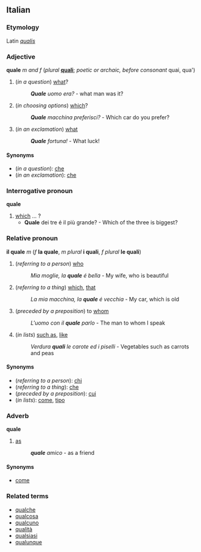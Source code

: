 ==Italian==
===Etymology===
Latin ''[[qualis]]''
===Adjective===
'''quale''' ''m and f'' (''plural'' '''[[quali]]'''; ''poetic or archaic, before consonant'' quai, qua')

#(''in a question'') [[what]]?
#:'''''Quale''' uomo era?'' - what man was it?
#(''in choosing options'') [[which]]?
#:'''''Quale''' macchina preferisci?'' - Which car do you prefer?
#(''in an exclamation'') [[what]]
#:'''''Quale''' fortuna!'' - What luck!

====Synonyms====
*(''in a question''): [[che]]
*(''in an exclamation''): [[che]]

===Interrogative pronoun===
'''quale'''

#[[which]] ... ?
#* '''Quale''' dei tre é il più grande? - Which of the three is biggest?

===Relative pronoun===
'''il quale''' ''m'' (''f'' '''la quale''', ''m plural'' '''i quali''', ''f plural'' '''le quali''')

#(''referring to a person'') [[who]]
#:''Mia moglie, la '''quale''' é bella'' - My wife, who is beautiful
#(''referring to a thing'') [[which]], [[that]]
#:''La mia macchina, la '''quale''' é vecchia'' - My car, which is old
#(''preceded by a preposition'') to [[whom]]
#:''L'uomo con il '''quale''' parlo'' - The man to whom I speak
#(''in lists'') [[such as]], [[like]]
#:''Verdura '''quali''' le carote ed i piselli'' - Vegetables such as carrots and peas

====Synonyms====
*(''referring to a person''): [[chi]]
*(''referring to a thing''): [[che]]
*(''preceded by a preposition''): [[cui]]
*(''in lists''): [[come#Italian|come]], [[tipo#Italian|tipo]]

===Adverb===
'''quale'''

#[[as]]
#:'''''quale''' amico'' - as a friend

====Synonyms====
*[[come#Italian|come]]

===Related terms===
*[[qualche]]
*[[qualcosa]]
*[[qualcuno]]
*[[qualità]]
*[[qualsiasi]]
*[[qualunque]]

{{cleanup}}